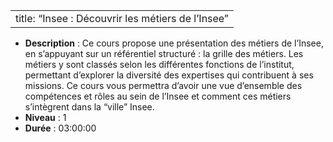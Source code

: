 
---
title: "Insee : Découvrir les métiers de l'Insee"
---


- **Description** : Ce cours propose une présentation des métiers de l'Insee, en s'appuyant sur un référentiel structuré : la grille des métiers. Les métiers y sont classés selon les différentes fonctions de l'institut, permettant d'explorer la diversité des expertises qui contribuent à ses missions. Ce cours vous permettra d'avoir une vue d'ensemble des compétences et rôles au sein de l'Insee et comment ces métiers s'intègrent dans la "ville" Insee.
- **Niveau** : 1
- **Durée** : 03:00:00
